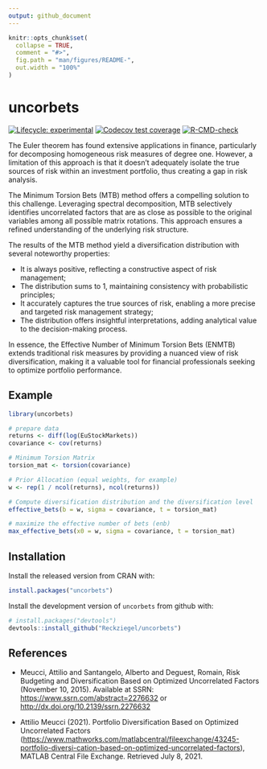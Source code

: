 ```yaml
---
output: github_document
---
```


<!-- README.md is generated from README.Rmd. Please edit that file -->

```r
knitr::opts_chunk$set(
  collapse = TRUE,
  comment = "#>",
  fig.path = "man/figures/README-",
  out.width = "100%"
)
```

# uncorbets

<!-- badges: start -->
[![Lifecycle: experimental](https://img.shields.io/badge/lifecycle-experimental-orange.svg)](https://lifecycle.r-lib.org/articles/stages.html#experimental) [![Codecov test coverage](https://codecov.io/gh/Reckziegel/uncorbets/branch/main/graph/badge.svg)](https://app.codecov.io/gh/Reckziegel/uncorbets?branch=main)
[![R-CMD-check](https://github.com/Reckziegel/uncorbets/actions/workflows/R-CMD-check.yaml/badge.svg)](https://github.com/Reckziegel/uncorbets/actions/workflows/R-CMD-check.yaml)
<!-- badges: end -->

The Euler theorem has found extensive applications in finance, particularly for decomposing homogeneous risk measures of degree one. However, a limitation of this approach is that it doesn't adequately isolate the true sources of risk within an investment portfolio, thus creating a gap in risk analysis.

The Minimum Torsion Bets (MTB) method offers a compelling solution to this challenge. Leveraging spectral decomposition, MTB selectively identifies uncorrelated factors that are as close as possible to the original variables among all possible matrix rotations. This approach ensures a refined understanding of the underlying risk structure.

The results of the MTB method yield a diversification distribution with several noteworthy properties:

- It is always positive, reflecting a constructive aspect of risk management;
- The distribution sums to $1$, maintaining consistency with probabilistic principles;
- It accurately captures the true sources of risk, enabling a more precise and targeted risk management strategy;
- The distribution offers insightful interpretations, adding analytical value to the decision-making process.

In essence, the Effective Number of Minimum Torsion Bets (ENMTB) extends traditional risk measures by providing a nuanced view of risk diversification, making it a valuable tool for financial professionals seeking to optimize portfolio performance.

## Example

```r
library(uncorbets)

# prepare data
returns <- diff(log(EuStockMarkets))
covariance <- cov(returns)

# Minimum Torsion Matrix
torsion_mat <- torsion(covariance)

# Prior Allocation (equal weights, for example)
w <- rep(1 / ncol(returns), ncol(returns))

# Compute diversification distribution and the diversification level
effective_bets(b = w, sigma = covariance, t = torsion_mat)

# maximize the effective number of bets (enb)
max_effective_bets(x0 = w, sigma = covariance, t = torsion_mat)
```

## Installation

Install the released version from CRAN with:

``` r
install.packages("uncorbets")
```

Install the development version of `uncorbets` from github with:

``` r
# install.packages("devtools")
devtools::install_github("Reckziegel/uncorbets")
```

## References

-   Meucci, Attilio and Santangelo, Alberto and Deguest, Romain, Risk Budgeting and Diversification Based on Optimized Uncorrelated Factors (November 10, 2015). Available at SSRN: <https://www.ssrn.com/abstract=2276632> or <http://dx.doi.org/10.2139/ssrn.2276632>

-   Attilio Meucci (2021). Portfolio Diversification Based on Optimized Uncorrelated Factors (<https://www.mathworks.com/matlabcentral/fileexchange/43245-portfolio-diversi-cation-based-on-optimized-uncorrelated-factors>), MATLAB Central File Exchange. Retrieved July 8, 2021.
